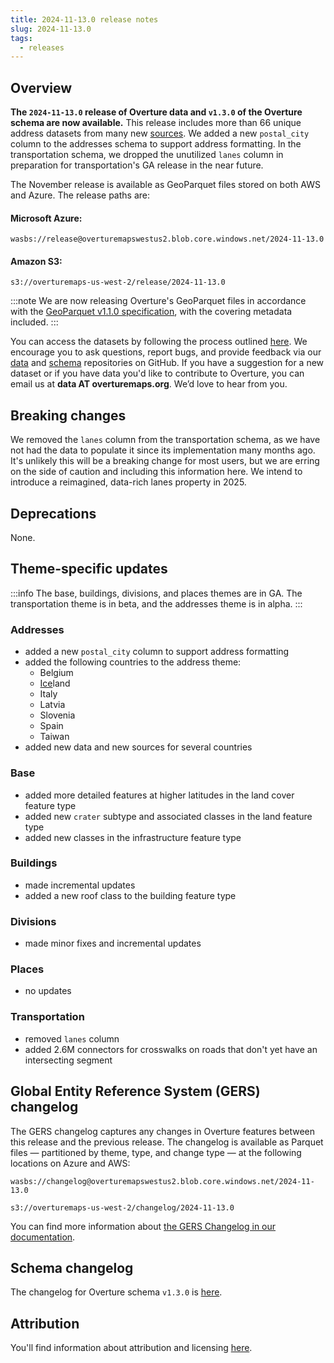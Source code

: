 ```yaml
---
title: 2024-11-13.0 release notes
slug: 2024-11-13.0
tags:
  - releases
---
```


## Overview

**The `2024-11-13.0` release of Overture data and `v1.3.0` of the Overture schema are now available.** This release includes more than 66 unique address datasets from many new [sources](/attribution). We added a new `postal_city` column to the addresses schema to support address formatting. In the transportation schema, we dropped the unutilized `lanes` column in preparation for transportation's GA release in the near future.

The November release is available as GeoParquet files stored on both AWS and Azure. The release paths are:

#### Microsoft Azure:
```
wasbs://release@overturemapswestus2.blob.core.windows.net/2024-11-13.0
```

#### Amazon S3:
```
s3://overturemaps-us-west-2/release/2024-11-13.0
```

<!-- truncate -->

:::note
We are now releasing Overture's GeoParquet files in accordance with the [GeoParquet v1.1.0 specification](https://geoparquet.org/releases/v1.1.0/), with the covering metadata included.
:::

You can access the datasets by following the process outlined [here](https://docs.overturemaps.org/getting-data/). We encourage you to ask questions, report bugs, and provide feedback via our [data](https://github.com/OvertureMaps/data) and [schema](https://github.com/OvertureMaps/schema) repositories on GitHub. If you have a suggestion for a new dataset or if you have data you'd like to contribute to Overture, you can email us at **data AT overturemaps.org**. We’d love to hear from you.


## Breaking changes

We removed the `lanes` column from the transportation schema, as we have not had the data to populate it since its implementation many months ago. It's unlikely this will be a breaking change for most users, but we are erring on the side of caution and including this information here. We intend to introduce a reimagined, data-rich lanes property in 2025. 

## Deprecations

 None.

## Theme-specific updates

:::info
The base, buildings, divisions, and places themes are in GA. The transportation theme is in beta, and the addresses theme is in alpha. 
:::

### Addresses
- added a new `postal_city` column to support address formatting
- added the following countries to the address theme:
    - Belgium
    - [Ice](https://youtu.be/1HU7ocv3S2o?feature=shared)land
    - Italy
    - Latvia
    - Slovenia
    - Spain
    - Taiwan
- added new data and new sources for several countries


### Base
- added more detailed features at higher latitudes in the land cover feature type
- added new `crater` subtype and associated classes in the land feature type
- added new classes in the infrastructure feature type

### Buildings
- made incremental updates
- added a new roof class to the building feature type

### Divisions
- made minor fixes and incremental updates

### Places
- no updates

### Transportation
- removed `lanes` column
- added 2.6M connectors for crosswalks on roads that don't yet have an intersecting segment

## Global Entity Reference System (GERS) changelog

The GERS changelog captures any changes in Overture features between this release and the previous release. The changelog is available as Parquet files &mdash; partitioned by theme, type, and change type &mdash; at the following locations on Azure and AWS:

```
wasbs://changelog@overturemapswestus2.blob.core.windows.net/2024-11-13.0
```
```
s3://overturemaps-us-west-2/changelog/2024-11-13.0
```

You can find more information about [the GERS Changelog in our documentation](https://docs.overturemaps.org/gers/changelog/).

## Schema changelog
The changelog for Overture schema `v1.3.0` is [here](https://github.com/OvertureMaps/schema/releases). 

## Attribution

You'll find information about attribution and licensing [here](/attribution).
